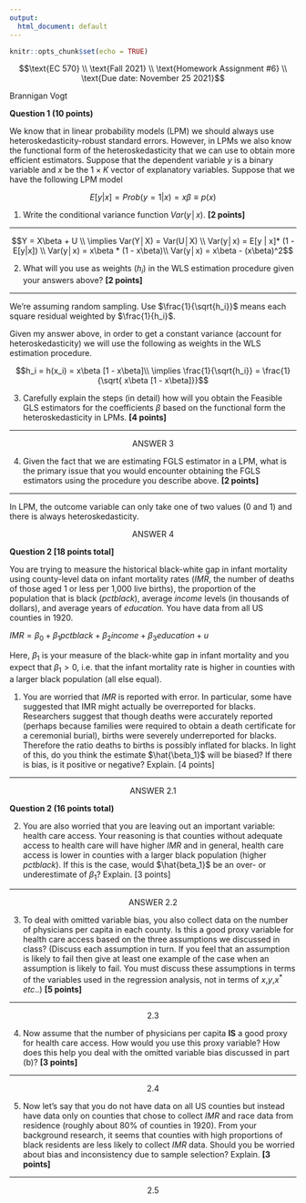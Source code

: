 ```yaml
---
output:
  html_document: default
---
```


```r
knitr::opts_chunk$set(echo = TRUE)
```

$$\text{EC 570} \\
\text{Fall 2021} \\
\text{Homework Assignment #6} \\
\text{Due date: November 25 2021}$$

$\text{Brannigan Vogt}$

**Question 1 (10 points)**

We know that in linear probability models (LPM) we should always use heteroskedasticity-robust standard errors. However, in LPMs we also know the functional form of the heteroskedasticity that we can use to obtain more efficient estimators. Suppose that the dependent variable $y$ is a binary variable and $x$ be the $1 \times K$ vector of explanatory variables. Suppose that we have the following LPM model

$$E[y | x] = Prob( y = 1 | x) = x\beta ≡ p(x)$$

  1. Write the conditional variance function $Var(y│x)$. **[2 points]**

***

$$Y = X\beta + U \\
\implies Var(Y│X) = Var(U│X) \\
Var(y│x) = E[y | x]* (1 - E[y|x]) \\
Var(y│x) = x\beta * (1 - x\beta)\\
Var(y│x) = x\beta - (x\beta)^2$$

\newpage

  2. What will you use as weights $(h_i)$ in the WLS estimation procedure given your answers above? **[2 points]**

***

We're assuming random sampling. Use $\frac{1}{\sqrt{h_i}}$ means each square residual weighted by $\frac{1}{h_i}$.

Given my answer above, in order to get a constant variance (account for heteroskedasticity) we will use the following as weights in the WLS estimation procedure.

$$h_i = h(x_i) = x\beta [1 - x\beta]\\
\implies \frac{1}{\sqrt{h_i}} = \frac{1}{\sqrt{ x\beta [1 - x\beta]}}$$

\newpage

  3. Carefully explain the steps (in detail) how will you obtain the Feasible GLS estimators for the coefficients $\beta$ based on the functional form the heteroskedasticity in LPMs. **[4 points]**

***

$$\text{ANSWER 3}$$

\newpage

  4. Given the fact that we are estimating FGLS estimator in a LPM, what is the primary issue that you would encounter obtaining the FGLS estimators using the procedure you describe above. **[2 points]**

***

In LPM, the outcome variable can only take one of two values (0 and 1) and there is always heteroskedasticity.

$$\text{ANSWER 4}$$

\newpage

**Question 2 [18 points total]**

You are trying to measure the historical black-white gap in infant mortality using county-level data on infant mortality rates (*IMR*, the number of deaths of those aged 1 or less per 1,000 live births), the proportion of the population that is black (*pctblack*), average *income* levels (in thousands of dollars), and average years of *education.*  You have data from all US counties in 1920.  

$IMR= \beta_0 + \beta_1 pctblack + \beta_2 income + \beta_3 education + u$

Here, $\beta_1$ is your measure of the black-white gap in infant mortality and you expect that $\beta_1 > 0$, i.e. that the infant mortality rate is higher in counties with a larger black population (all else equal).

  1. You are worried that *IMR* is reported with error.  In particular, some have suggested that IMR might actually be overreported for blacks.  Researchers suggest that though deaths were accurately reported (perhaps because families were required to obtain a death certificate for a ceremonial burial), births were severely underreported for blacks.  Therefore the ratio deaths to births is possibly inflated for blacks.  In light of this, do you think the estimate $\hat{\beta_1}$ will be biased?  If there is bias, is it positive or negative?  Explain. [4 points]


***

$$\text{ANSWER 2.1}$$

\newpage

**Question 2 (16 points total)**

  2. You are also worried that you are leaving out an important variable: health care access.  Your reasoning is that counties without adequate access to health care will have higher *IMR* and in general, health care access is lower in counties with a larger black population (higher *pctblack*).  If this is the case, would $\hat{beta_1}$ be an over- or underestimate of $\beta_1$?  Explain. [3 points]

***


$$\text{ANSWER 2.2}$$

\newpage

  3. To deal with omitted variable bias, you also collect data on the number of physicians per capita in each county. Is this a good proxy variable for health care access based on the three assumptions we discussed in class?  (Discuss each assumption in turn. If you feel that an assumption is likely to fail then give at least one example of the case when an assumption is likely to fail. You must discuss these assumptions in terms of the variables used in the regression analysis, not in terms of $x$,$y$,$x^*$ *etc*..) **[5 points]**

***

$$2.3$$

\newpage

  4. Now assume that the number of physicians per capita **IS** a good proxy for health care access. How would you use this proxy variable?  How does this help you deal with the omitted variable bias discussed in part (b)? **[3 points]**


***

$$2.4$$

\newpage

  5. Now let’s say that you do not have data on all US counties but instead have data only on counties that chose to collect *IMR* and race data from residence (roughly about 80% of counties in 1920).  From your background research, it seems that counties with high proportions of black residents are less likely to collect *IMR* data. Should you be worried about bias and inconsistency due to sample selection? Explain. **[3 points]**

***

$$2.5$$